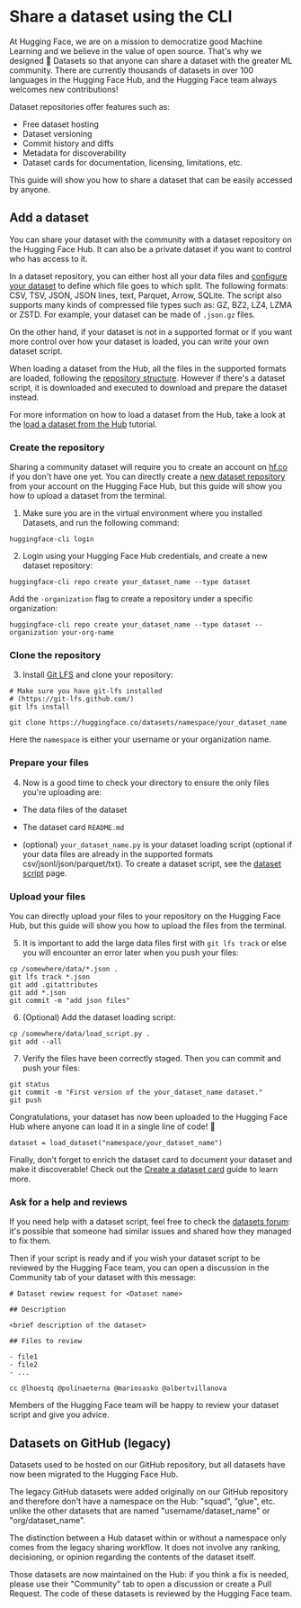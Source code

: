 # Share a dataset using the CLI

At Hugging Face, we are on a mission to democratize good Machine Learning and we believe in the value of open source. That's why we designed 🤗 Datasets so that anyone can share a dataset with the greater ML community. There are currently thousands of datasets in over 100 languages in the Hugging Face Hub, and the Hugging Face team always welcomes new contributions!

Dataset repositories offer features such as:

- Free dataset hosting
- Dataset versioning
- Commit history and diffs
- Metadata for discoverability
- Dataset cards for documentation, licensing, limitations, etc.

This guide will show you how to share a dataset that can be easily accessed by anyone.

<a id='upload_dataset_repo'></a>

## Add a dataset

You can share your dataset with the community with a dataset repository on the Hugging Face Hub.
It can also be a private dataset if you want to control who has access to it.

In a dataset repository, you can either host all your data files and [configure your dataset](./repository_structure#define-your-splits-in-yaml) to define which file goes to which split.
The following formats: CSV, TSV, JSON, JSON lines, text, Parquet, Arrow, SQLite.
The script also supports many kinds of compressed file types such as: GZ, BZ2, LZ4, LZMA or ZSTD.
For example, your dataset can be made of `.json.gz` files.

On the other hand, if your dataset is not in a supported format or if you want more control over how your dataset is loaded, you can write your own dataset script.

When loading a dataset from the Hub, all the files in the supported formats are loaded, following the [repository structure](./repository_structure).
However if there's a dataset script, it is downloaded and executed to download and prepare the dataset instead.

For more information on how to load a dataset from the Hub, take a look at the [load a dataset from the Hub](./load_hub) tutorial.

### Create the repository

Sharing a community dataset will require you to create an account on [hf.co](https://huggingface.co/join) if you don't have one yet.
You can directly create a [new dataset repository](https://huggingface.co/login?next=%2Fnew-dataset) from your account on the Hugging Face Hub, but this guide will show you how to upload a dataset from the terminal.

1. Make sure you are in the virtual environment where you installed Datasets, and run the following command:

```
huggingface-cli login
```

2. Login using your Hugging Face Hub credentials, and create a new dataset repository:

```
huggingface-cli repo create your_dataset_name --type dataset
```

Add the `-organization` flag to create a repository under a specific organization:

```
huggingface-cli repo create your_dataset_name --type dataset --organization your-org-name
```

### Clone the repository

3. Install [Git LFS](https://git-lfs.github.com/) and clone your repository:

```
# Make sure you have git-lfs installed
# (https://git-lfs.github.com/)
git lfs install

git clone https://huggingface.co/datasets/namespace/your_dataset_name
```

Here the `namespace` is either your username or your organization name.

### Prepare your files

4. Now is a good time to check your directory to ensure the only files you're uploading are:

- The data files of the dataset

- The dataset card `README.md`

- (optional) `your_dataset_name.py` is your dataset loading script (optional if your data files are already in the supported formats csv/jsonl/json/parquet/txt). To create a dataset script, see the [dataset script](dataset_script) page.

### Upload your files

You can directly upload your files to your repository on the Hugging Face Hub, but this guide will show you how to upload the files from the terminal.

5. It is important to add the large data files first with `git lfs track` or else you will encounter an error later when you push your files:

```
cp /somewhere/data/*.json .
git lfs track *.json
git add .gitattributes
git add *.json
git commit -m "add json files"
```

6. (Optional) Add the dataset loading script:

```
cp /somewhere/data/load_script.py .
git add --all
```

7. Verify the files have been correctly staged. Then you can commit and push your files:

```
git status
git commit -m "First version of the your_dataset_name dataset."
git push
```

Congratulations, your dataset has now been uploaded to the Hugging Face Hub where anyone can load it in a single line of code! 🥳

```
dataset = load_dataset("namespace/your_dataset_name")
```

Finally, don't forget to enrich the dataset card to document your dataset and make it discoverable! Check out the [Create a dataset card](dataset_card) guide to learn more.

### Ask for a help and reviews

If you need help with a dataset script, feel free to check the [datasets forum](https://discuss.huggingface.co/c/datasets/10): it's possible that someone had similar issues and shared how they managed to fix them.

Then if your script is ready and if you wish your dataset script to be reviewed by the Hugging Face team, you can open a discussion in the Community tab of your dataset with this message:

```
# Dataset rewiew request for <Dataset name>

## Description

<brief description of the dataset>

## Files to review

- file1
- file2
- ...

cc @lhoestq @polinaeterna @mariosasko @albertvillanova
```

Members of the Hugging Face team will be happy to review your dataset script and give you advice.

## Datasets on GitHub (legacy)

Datasets used to be hosted on our GitHub repository, but all datasets have now been migrated to the Hugging Face Hub.

The legacy GitHub datasets were added originally on our GitHub repository and therefore don't have a namespace on the Hub: "squad", "glue", etc. unlike the other datasets that are named "username/dataset_name" or "org/dataset_name".

<Tip>

The distinction between a Hub dataset within or without a namespace only comes from the legacy sharing workflow. It does not involve any ranking, decisioning, or opinion regarding the contents of the dataset itself.

</Tip>

Those datasets are now maintained on the Hub: if you think a fix is needed, please use their "Community" tab to open a discussion or create a Pull Request.
The code of these datasets is reviewed by the Hugging Face team.
